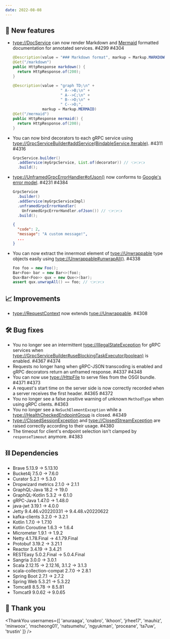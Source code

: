 ```yaml
---
date: 2022-08-08
---
```


## 🌟 New features

- <type://DocService> can now render Markdown and [Mermaid](https://mermaid-js.github.io/mermaid/)
  formatted documentation for annotated services. #4299 #4304

  ```java
  @Description(value = "### Markdown format", markup = Markup.MARKDOWN)
  @Get("/markdown")
  public HttpResponse markdown() {
    return HttpResponse.of(200);
  }
  ```

  ```java
  @Description(value = "graph TD;\n" +
                       " A-->B;\n" +
                       " A-->C;\n" +
                       " B-->D;\n" +
                       " C-->D;",
               markup = Markup.MERMAID)
  @Get("/mermaid")
  public HttpResponse mermaid() {
    return HttpResponse.of(200);
  }
  ```

- You can now bind decorators to each gRPC service using <type://GrpcServiceBuilder#addService(BindableService,Iterable)>. #4311 #4316

  ```java
  GrpcService.builder()
    .addService(myGrpcService, List.of(decorator)) // 👈👈👈
    .build();
  ```

- <type://UnframedGrpcErrorHandler#ofJson()> now conforms to
  [Google's error model](https://cloud.google.com/apis/design/errors#error_model). #4231 #4384

  ```java
  GrpcService
    .builder()
    .addService(myGrpcServiceImpl)
    .unframedGrpcErrorHandler(
      UnframedGrpcErrorHandler.ofJson()) // 👈👈👈
    .build();
  ```

  ```json
  {
    "code": 2,
    "message": "A custom message!",
    ...
  }
  ```

- You can now extract the innermost element of <type://Unwrappable> type objects easily using <type://Unwrappable#unwrapAll()>. #4338

  ```java
  Foo foo = new Foo();
  Bar<Foo> bar = new Bar<>(foo);
  Qux<Bar<Foo>> qux = new Qux<>(bar);
  assert qux.unwrapAll() == foo; // 👈👈👈
  ```

## 📈 Improvements

- <type://RequestContext> now extends <type://Unwrappable>. #4308

## 🛠️ Bug fixes

- You no longer see an intermittent <type://IllegalStateException> for gRPC services
  when <type://GrpcServiceBuilder#useBlockingTaskExecutor(boolean)> is enabled. #4367 #4374
- Requests no longer hang when gRPC-JSON transcoding is enabled and gRPC decorators return an unframed response. #4337 #4348
- You can now use <type://HttpFile> to serve files from the OSGI bundle. #4371 #4373
- A request's start time on the server side is now correctly
  recorded when a server receives the first header. #4365 #4372
- You no longer see a false positive warning of unknown `MethodType` when using gRPC clients. #4363
- You no longer see a `NoSuchElementException` while a <type://HealthCheckedEndpointGroup> is closed. #4349
- <type://ClosedSessionException> and <type://ClosedStreamException> are raised correctly according to their usage. #4380
- The timeout for client's endpoint selection isn't clamped by `responseTimeout` anymore. #4383

## ⛓ Dependencies

- Brave 5.13.9 → 5.13.10
- Bucket4j 7.5.0 → 7.6.0
- Curator 5.2.1 → 5.3.0
- Dropwizard metrics 2.1.0 → 2.1.1
- GraphQL-Java 18.2 → 19.0
- GraphQL-Kotlin 5.3.2 → 6.1.0
- gRPC-Java 1.47.0 → 1.48.0
- java-jwt 3.19.1 → 4.0.0
- Jetty 9.4.46.v20220331 → 9.4.48.v20220622
- kafka-clients 3.2.0 → 3.2.1
- Kotlin 1.7.0 → 1.7.10
- Kotlin Coroutine 1.6.3 → 1.6.4
- Micrometer 1.9.1 → 1.9.2
- Netty 4.1.78.Final → 4.1.79.Final
- Protobuf 3.19.2 → 3.21.1
- Reactor 3.4.19 → 3.4.21
- RESTEasy 5.0.2.Final → 5.0.4.Final
- Sangria 3.0.0 → 3.0.1
- Scala 2.12.15 → 2.12.16, 3.1.2 → 3.1.3
- scala-collection-compat 2.7.0 → 2.8.1
- Spring Boot 2.7.1 → 2.7.2
- Spring Web 5.3.21 → 5.3.22
- Tomcat8 8.5.78 → 8.5.81
- Tomcat9 9.0.62 → 9.0.65

## 🙇 Thank you

<ThankYou usernames={[
  'anuraaga',
  'cnabro',
  'ikhoon',
  'jrhee17',
  'mauhiz',
  'minwoox',
  'mscheong01',
  'natsumehu',
  'ngyukman',
  'proceane',
  'ta7uw',
  'trustin'
]} />